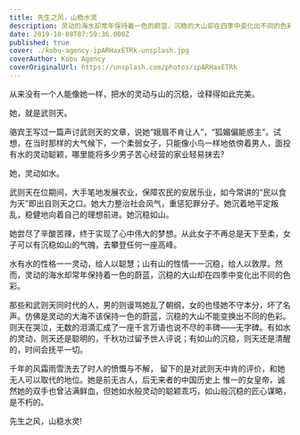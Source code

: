```yaml
---
title: 先生之风，山稳水灵
description: 灵动的海水却常年保持着一色的蔚蓝，沉稳的大山却在四季中变化出不同的色彩。
date: 2019-10-08T07:59:36.000Z
published: true
cover: ./kobu-agency-ipARHaxETRk-unsplash.jpg
coverAuthor: Kobu Agency
coverOriginalUrl: https://unsplash.com/photos/ipARHaxETRk
---
```


从来没有一个人能像她一样，把水的灵动与山的沉稳，诠释得如此完美。

她，就是武则天。

骆宾王写过一篇声讨武则天的文章，说她“娥眉不肯让人”，“狐媚偏能惑主”。试想，在当时那样的大气候下，一个柔弱女子，只能像小鸟一样地依傍着男人，面投有水的灵动聪颖，哪里能将多少男子苦心经营的家业轻易抹去?

她，灵动如水。

武则天在位期间，大手笔地发展农业，保障农民的安居乐业，如今常讲的“民以食为天”即出自则天之口。她大力整治社会风气，重惩犯罪分子。她沉着地平定叛乱，稳健地向着自己的理想前进。她沉稳如山。

她尝尽了辛酸苦辣，终于实现了心中伟大的梦想。从此女子不再总是天下至柔，女子可以有沉稳如山的气魄，去攀登任何一座高峰。

水有水的性格一一灵动，给人以聪慧；山有山的性情一一沉稳，给人以敦厚。然而，灵动的海水却常年保持着一色的蔚蓝，沉稳的大山却在四季中变化出不同的色彩。

那些和武则天同时代的人，男的则谩骂她乱了朝纲，女的也怪她不守本分，坏了名声。仿佛是灵动的大海不该保持一色的蔚蓝，沉稳的大山不能变换出不同的色彩。则天在哭泣，无数的泪滴汇成了一座千言万语也说不尽的丰碑——无字碑。有如水的灵动，则天还是聪明的，千秋功过留予世人评说；有如山的沉稳，则天还是清醒的，时间会抚平一切。

千年的风霜雨雪洗去了时人的愤慨与不解， 留下的是对武则天中肯的评价，和她无人可以取代的地位。她是前无古人，后无来者的中国历史上 惟一的女皇帝，诚然她的双手也曾沾满鲜血，但她如水般灵动的聪颖乖巧，如山般沉稳的匠心谋略，是不朽的。

先生之风，山稳水灵!
